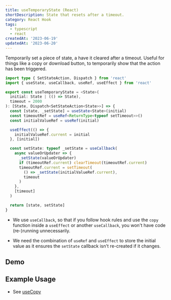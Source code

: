 ```yaml
---
title: useTemporaryState (React)
shortDescription: State that resets after a timeout.
category: React Hook
tags:
  - typescript
  - react
createdAt: '2023-06-19'
updatedAt: '2023-06-20'
---
```


Temporarily set a piece of state, a have it cleared after a timeout. Useful for
things like a copy or download button, to temporarily show that the action has
been triggered.

```typescript
import type { SetStateAction, Dispatch } from 'react'
import { useState, useCallback, useRef, useEffect } from 'react'

export const useTemporaryState = <State>(
  initial: State | (() => State),
  timeout = 2000
): [State, Dispatch<SetStateAction<State>>] => {
  const [state, _setState] = useState<State>(initial)
  const timeoutRef = useRef<ReturnType<typeof setTimeout>>()
  const initialValueRef = useRef(initial)

  useEffect(() => {
    initialValueRef.current = initial
  }, [initial])

  const setState: typeof _setState = useCallback(
    async valueOrUpdater => {
      _setState(valueOrUpdater)
      if (timeoutRef.current) clearTimeout(timeoutRef.current)
      timeoutRef.current = setTimeout(
        () => _setState(initialValueRef.current),
        timeout
      )
    },
    [timeout]
  )

  return [state, setState]
}
```

<Note variant='info'>

- We use `useCallback`, so that if you follow hook rules and use the `copy`
  function inside a `useEffect` or another `useCallback`, you won't have code
  (re-)running unnecessarily.

- We need the combination of `useRef` and `useEffect` to store the initial value
  as it ensures the `setState` callback isn't re-created if it changes.

</Note>

## Demo


<Demo component={Example} />

## Example Usage

- See [useCopy](/snippets/use-copy-react)
